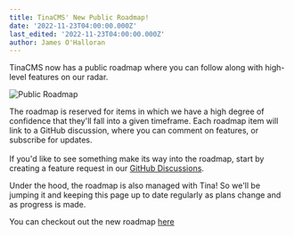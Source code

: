 ```yaml
---
title: TinaCMS' New Public Roadmap!
date: '2022-11-23T04:00:00.000Z'
last_edited: '2022-11-23T04:00:00.000Z'
author: James O'Halloran
---
```


TinaCMS now has a public roadmap where you can follow along with high-level features on our radar.&#x20;

![Public Roadmap](/img/blog/tinacms-new-public-roadmap/public-roadmap.png)

The roadmap is reserved for items in which we have a high degree of confidence that they'll fall into a given timeframe. Each roadmap item will link to a GitHub discussion, where you can comment on features, or subscribe for updates.\
\
If you'd like to see something make its way into the roadmap, start by creating a feature request in our [GitHub Discussions](https://github.com/tinacms/tinacms/discussions "GitHub Discussions").

Under the hood, the roadmap is also managed with Tina! So we'll be jumping it and keeping this page up to date regularly as plans change and as progress is made. 

<WebmEmbed embedSrc="/img/blog/tinacms-new-public-roadmap/tina-roadmap.webm"/>

You can checkout out the new roadmap [here](/roadmap)
